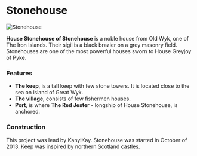 

# Stonehouse

<Image
  src="https://cdn.sanity.io/images/1as7cn02/production/d786c74d2f0c99ea735528ff75b783dd9ee913ea-1920x1017.png?w=976&h=350&fit=crop&crop=center&auto=format"
  alt="Stonehouse"
  width={976}
  height={350}
/>

<ProjectDetails
  floatRight
  region="Iron Islands"
  house="House Stonehouse"
  type="Keep"
  status="Completed"
  warp="/warp stonehouse"
  projectLead="KanylKay"
  dateStarted="October 19, 2013"
  dateCompleted="October 19, 2013"
/>

**House Stonehouse of Stonehouse** is a noble house from Old Wyk, one of The Iron Islands. Their sigil is a black brazier on a grey masonry field. Stonehouses are one of the most powerful houses sworn to House Greyjoy of Pyke.

### Features

- **The keep**, is a tall keep with few stone towers. It is located close to the sea on island of Great Wyk.
- **The village**, consists of few fishermen houses.
- **Port**, is where **The Red Jester** - longship of House Stonehouse, is anchored.

### Construction

This project was lead by KanylKay. Stonehouse was started in October of 2013. Keep was inspired by northern Scotland castles.
